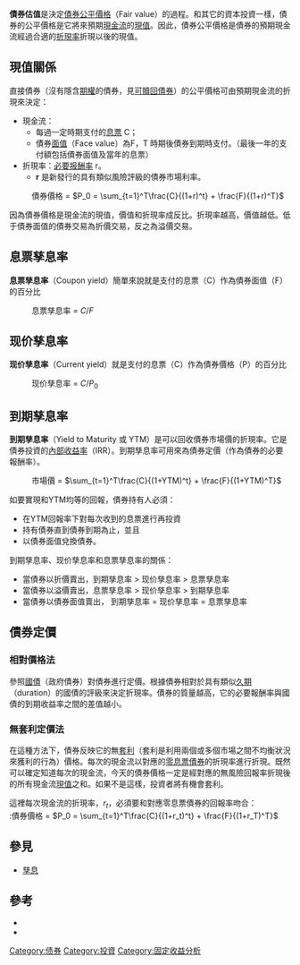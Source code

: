 {{noteTA
|1=zh-cn:久期;zh-tw:存續期間;
|2=zh-hans:期权;zh-hk:期權;zh-tw:選擇權;
}}

'''債券估值'''是決定[[債券|債券]][[公平價格|公平價格]]（Fair value）的過程。和其它的資本投資一樣，債券的公平價格是它將來預期[[現金流|現金流]]的[[現值|現值]]。因此，債券公平價格是債券的預期現金流經過合適的[[折現率|折現率]]折現以後的現值。

==現值關係==
直接債券（沒有隱含[[期權|期權]]的債券，見[[可贖回債券|可贖回債券]]）的公平價格可由預期現金流的折現來決定：
*現金流：
**每過一定時期支付的[[息票|息票]] C；
**債券[[面值|面值]]（Face value）為F，T 時期後債券到期時支付。（最後一年的支付額包括債券面值及當年的息票）
*折現率：[[必要报酬率|必要报酬率]] r。 
**'''r''' 是新發行的具有類似風險評級的債券市場利率。
:債券價格 = <math> P_0 =  \sum_{t=1}^T\frac{C}{(1+r)^t} + \frac{F}{(1+r)^T}</math>

因為債券價格是現金流的現值，價值和折現率成反比。折現率越高，價值越低。低于債券面值的債券交易為折價交易，反之為溢價交易。

==息票孳息率==
'''息票孳息率'''（Coupon yield）簡單來說就是支付的息票（C）作為債券面值（F）的百分比
:息票孳息率 = <math> C / F </math>

==现价孳息率==
'''现价孳息率'''（Current yield）就是支付的息票（C）作為債券價格（P）的百分比
:现价孳息率 = <math> C / P_0 </math>

==到期孳息率==
'''到期孳息率'''（Yield to Maturity 或 YTM）是可以回收債券市場價的折現率。它是債券投資的[[內部收益率|內部收益率]]（IRR）。到期孳息率可用來為債券定價（作為債券的必要報酬率）。 
:市場價 = <math> \sum_{t=1}^T\frac{C}{(1+YTM)^t} + \frac{F}{(1+YTM)^T}</math>

如要實現和YTM均等的回報，債券持有人必須：
*在YTM回報率下對每次收到的息票進行再投資
*持有債券直到債券到期為止，並且 
*以債券面值兌換債券。 

到期孳息率、现价孳息率和息票孳息率的關係：
*當債券以折價賣出，到期孳息率  > 现价孳息率 > 息票孳息率 
*當債券以溢價賣出，息票孳息率 > 现价孳息率 > 到期孳息率 
*當債券以債券面值賣出， 到期孳息率 = 现价孳息率 = 息票孳息率

==債券定價==
===相對價格法=== 
參照[[國債|國債]]（政府債券）對債券進行定價。根據債券相對於具有類似[[久期|久期]]（duration）的國債的評級來決定折現率。債券的質量越高，它的必要報酬率與國債的到期收益率之間的差值越小。

===無套利定價法===
在這種方法下，債券反映它的無[[套利|套利]]（套利是利用兩個或多個市場之間不均衡狀況來獲利的行為）價格。每次的現金流以對應的[[零息票債券|零息票債券]]的折現率進行折現。既然可以確定知道每次的現金流，今天的債券價格一定是經對應的無風險回報率折現後的所有現金流[[現值|現值]]之和。如果不是這樣，投資者將有機會套利。 

這裡每次現金流的折現率，<math> r_t </math>，必須要和對應零息票債券的回報率吻合：
<br />
:債券價格 =  <math> P_0 = \sum_{t=1}^T\frac{C}{(1+r_t)^t} + \frac{F}{(1+r_T)^T} </math>

==參見==
*[[孳息|孳息]]

==參考==
*{{cite web|url=http://www.financescholar.com/bond-debt-securities.html|title=Bonds Valuation and Interest Rates - Premium or Discount Bonds|accessdate=2008年4月16日|author=|date=|publisher=financescholar|language=en|archive-date=2016年3月4日|archive-url=https://web.archive.org/web/20160304133240/http://www.financescholar.com/bond-debt-securities.html|dead-url=yes}}
*{{cite web|url= http://www.investopedia.com/university/advancedbond/advancedbond2.asp|title= Advanced Bond Concepts: Bond Pricing|accessdate= 2008年4月16日|author= Investopedia|date= |publisher= |language= en|archive-date= 2017年10月14日|archive-url= https://web.archive.org/web/20171014103854/http://www.investopedia.com/university/advancedbond/advancedbond2.asp|dead-url= no}}

[[Category:债券|Category:债券]]
[[Category:投資|Category:投資]]
[[Category:固定收益分析|Category:固定收益分析]]